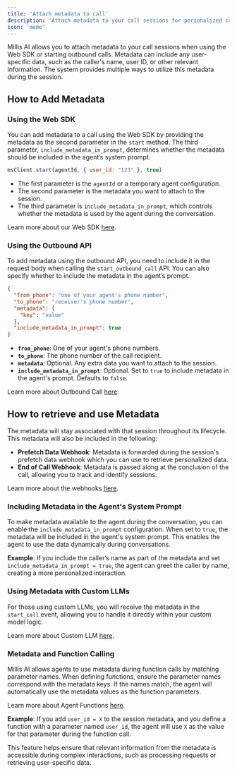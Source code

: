 ```yaml
---
title: 'Attach metadata to call'
description: 'Attach metadata to your call sessions for personalized conversations'
icon: 'memo'
---
```


Millis AI allows you to attach metadata to your call sessions when using the Web SDK or starting outbound calls. Metadata can include any user-specific data, such as the caller's name, user ID, or other relevant information. The system provides multiple ways to utilize this metadata during the session.

## How to Add Metadata

### Using the Web SDK

You can add metadata to a call using the Web SDK by providing the metadata as the second parameter in the `start` method. The third parameter, `include_metadata_in_prompt`, determines whether the metadata should be included in the agent’s system prompt.

```javascript
msClient.start(agentId, { user_id: "123" }, true)
```

- The first parameter is the `agentId` or a temporary agent configuration.
- The second parameter is the metadata you want to attach to the session.
- The third parameter is `include_metadata_in_prompt`, which controls whether the metadata is used by the agent during the conversation.

Learn more about our Web SDK [here](/integration/web-sdk).

### Using the Outbound API

To add metadata using the outbound API, you need to include it in the request body when calling the `start_outbound_call` API. You can also specify whether to include the metadata in the agent’s prompt.

```json
{
  "from_phone": "one of your agent's phone number",
  "to_phone": "receiver's phone number",
  "metadata": {
    "key": "value"
  },
  "include_metadata_in_prompt": true
}
```

- **`from_phone`**: One of your agent's phone numbers.
- **`to_phone`**: The phone number of the call recipient.
- **`metadata`**: Optional. Any extra data you want to attach to the session.
- **`include_metadata_in_prompt`**: Optional. Set to `true` to include metadata in the agent's prompt. Defaults to `false`.

Learn more about Outbound Call [here](/integration/outbound-call).

## How to retrieve and use Metadata

The metadata will stay associated with that session throughout its lifecycle. This metadata will also be included in the following:
- **Prefetch Data Webhook**: Metadata is forwarded during the session's prefetch data webhook which you can use to retrieve personalized data.
- **End of Call Webhook**: Metadata is passed along at the conclusion of the call, allowing you to track and identify sessions.

Learn more about the webhooks [here](/core-concepts/webhooks).

### Including Metadata in the Agent's System Prompt

To make metadata available to the agent during the conversation, you can enable the `include_metadata_in_prompt` configuration. When set to `true`, the metadata will be included in the agent's system prompt. This enables the agent to use the data dynamically during conversations.

**Example**:
If you include the caller’s name as part of the metadata and set `include_metadata_in_prompt = true`, the agent can greet the caller by name, creating a more personalized interaction.

### Using Metadata with Custom LLMs

For those using custom LLMs, you will receive the metadata in the `start_call` event, allowing you to handle it directly within your custom model logic.

Learn more about Custom LLM [here](/integration/custom-llm).

### Metadata and Function Calling

Millis AI allows agents to use metadata during function calls by matching parameter names. When defining functions, ensure the parameter names correspond with the metadata keys. If the names match, the agent will automatically use the metadata values as the function parameters.

Learn more about Agent Functions [here](/core-concepts/functions).

**Example**:
If you add `user_id = X` to the session metadata, and you define a function with a parameter named `user_id`, the agent will use `X` as the value for that parameter during the function call.

This feature helps ensure that relevant information from the metadata is accessible during complex interactions, such as processing requests or retrieving user-specific data.

